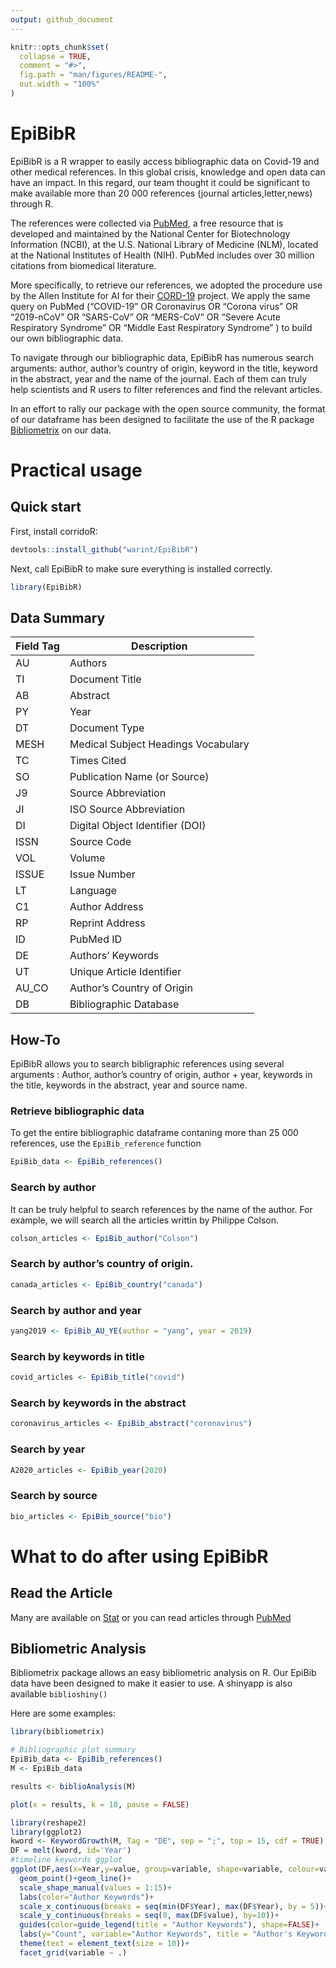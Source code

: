 ```yaml
---
output: github_document
---
```


<!-- README.md is generated from README.Rmd. Please edit that file -->

```r
knitr::opts_chunk$set(
  collapse = TRUE,
  comment = "#>",
  fig.path = "man/figures/README-",
  out.width = "100%"
)
```

# EpiBibR

<!-- badges: start -->
<!-- badges: end -->

EpiBibR is a R wrapper to easily access bibliographic data on Covid-19 and other medical references. In this global crisis, knowledge and open data can have an impact. In this regard, our team thought it could be significant to make available more than 20 000 references (journal articles,letter,news) through R.

The references were collected via [PubMed](https://www.ncbi.nlm.nih.gov/pubmed/), a free resource that is developed and maintained by the National Center for Biotechnology Information (NCBI), at the U.S. National Library of Medicine (NLM), located at the National Institutes of Health (NIH). PubMed includes over 30 million citations from biomedical literature.

More specifically, to retrieve our references, we adopted the procedure use by the Allen Institute for AI for their [CORD-19](https://pages.semanticscholar.org/coronavirus-research) project. We apply the same query on PubMed ("COVID-19" OR Coronavirus OR "Corona virus" OR "2019-nCoV" OR "SARS-CoV" OR "MERS-CoV" OR “Severe Acute Respiratory Syndrome” OR “Middle East Respiratory Syndrome” ) to build our own bibliographic data. 

To navigate through our bibliographic data, EpiBibR has numerous search arguments: author, author's country of origin, keyword in the title, keyword in the abstract, year and the name of the journal. Each of them can truly help scientists and R users to filter references and find the relevant articles. 

In an effort to rally our package with the open source community,  the format of our dataframe has been designed to facilitate the use of the R package [Bibliometrix](https://bibliometrix.org/) on our data.

# Practical usage

## Quick start

First, install corridoR:

```r
devtools::install_github("warint/EpiBibR")
```

Next, call EpiBibR to make sure everything is installed correctly.

```r
library(EpiBibR)
```

## Data Summary

| Field Tag | Description                         |
|-----------|-------------------------------------|
| AU        | Authors                             |
| TI        | Document Title                      |
| AB        | Abstract                            |
| PY        | Year                                |
| DT        | Document Type                       |
| MESH      | Medical Subject Headings Vocabulary |
| TC        | Times Cited                         |
| SO        | Publication Name (or Source)        |
| J9        | Source Abbreviation                 |
| JI        | ISO Source Abbreviation             |
| DI        | Digital Object Identifier (DOI)     |
| ISSN      | Source Code                         |
| VOL       | Volume                              |
| ISSUE     | Issue Number                        |
| LT        | Language                            |
| C1        | Author Address                      |
| RP        | Reprint Address                     |
| ID        | PubMed ID                           |
| DE        | Authors' Keywords                   |
| UT        | Unique Article Identifier           |
| AU_CO     | Author's Country of Origin          |
| DB        | Bibliographic Database              |

## How-To 

EpiBibR allows you to search bibligraphic references using several arguments : Author, author's country of origin, author + year, keywords in the title, keywords in the abstract, year and source name.

### Retrieve bibliographic data

To get the entire bibliographic dataframe contaning more than 25 000 references, use the `EpiBib_reference` function

```r
EpiBib_data <- EpiBib_references()
```

### Search by author

It can be truly helpful to search references by the name of the author. For example, we will search all the articles writtin by Philippe Colson.

```r
colson_articles <- EpiBib_author("Colson")
```

### Search by author's country of origin.

```r
canada_articles <- EpiBib_country("canada")
```

### Search by author and year

```r
yang2019 <- EpiBib_AU_YE(author = "yang", year = 2019)
```

### Search by keywords in title

```r
covid_articles <- EpiBib_title("covid")
```

### Search by keywords in the abstract

```r
coronavirus_articles <- EpiBib_abstract("coronavirus")
```

### Search by year

```r
A2020_articles <- EpiBib_year(2020)
```

### Search by source

```r
bio_articles <- EpiBib_source("bio")
```

# What to do after using EpiBibR

## Read the Article

Many are available on [Stat](https://www.statnews.com/tag/coronavirus/) or you can read articles through [PubMed](https://www.ncbi.nlm.nih.gov/pubmed)

## Bibliometric Analysis

Bibliometrix package allows an easy bibliometric analysis on R. Our EpiBib data have been designed to make it easier to use.  A shinyapp is also available `biblioshiny()`

Here are some examples: 

```r
library(bibliometrix)
```

```r
# Bibliographic plot summary
EpiBib_data <- EpiBib_references()
M <- EpiBib_data

```

```r
results <- biblioAnalysis(M)
```

```r
plot(x = results, k = 10, pause = FALSE)
```

```r
library(reshape2)
library(ggplot2)
kword <- KeywordGrowth(M, Tag = "DE", sep = ";", top = 15, cdf = TRUE)
DF = melt(kword, id='Year')
#timeline keywords ggplot
ggplot(DF,aes(x=Year,y=value, group=variable, shape=variable, colour=variable))+
  geom_point()+geom_line()+ 
  scale_shape_manual(values = 1:15)+
  labs(color="Author Keywords")+
  scale_x_continuous(breaks = seq(min(DF$Year), max(DF$Year), by = 5))+
  scale_y_continuous(breaks = seq(0, max(DF$value), by=10))+
  guides(color=guide_legend(title = "Author Keywords"), shape=FALSE)+
  labs(y="Count", variable="Author Keywords", title = "Author's Keywords Usage Evolution Over Time")+
  theme(text = element_text(size = 10))+
  facet_grid(variable ~ .)
```

